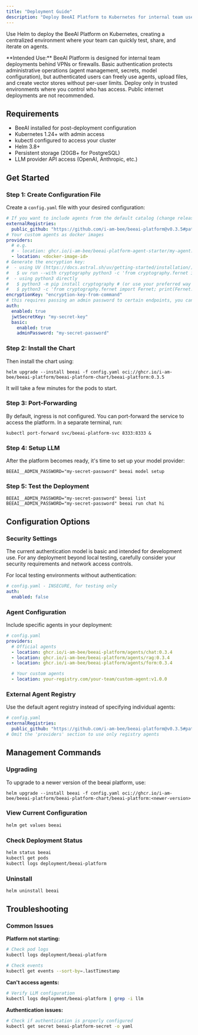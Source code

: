 ```yaml
---
title: "Deployment Guide"
description: "Deploy BeeAI Platform to Kubernetes for internal team use"
---
```


Use Helm to deploy the BeeAI Platform on Kubernetes, creating a centralized environment where your team can quickly test, share, and iterate on agents.

<Warning>
**Intended Use:** BeeAI Platform is designed for internal team deployments behind VPNs or firewalls. Basic authentication protects administrative operations (agent management, secrets, model configuration), but authenticated users can freely use agents, upload files, and create vector stores without per-user limits. Deploy only in trusted environments where you control who has access. Public internet deployments are not recommended.
</Warning>

## Requirements

- BeeAI installed for post-deployment configuration
- Kubernetes 1.24+ with admin access
- kubectl configured to access your cluster
- Helm 3.8+
- Persistent storage (20GB+ for PostgreSQL)
- LLM provider API access (OpenAI, Anthropic, etc.)

## Get Started

### Step 1: Create Configuration File

Create a `config.yaml` file with your desired configuration:

```yaml
# If you want to include agents from the default catalog (change release/tag accordingly):
externalRegistries:
  public_github: "https://github.com/i-am-bee/beeai-platform@v0.3.5#path=agent-registry.yaml"
# Your custom agents as docker images
providers:
  # e.g.
  # - location: ghcr.io/i-am-bee/beeai-platform-agent-starter/my-agent:latest
  - location: <docker-image-id>
# Generate the encryption key:
#  - using UV (https://docs.astral.sh/uv/getting-started/installation/)
#   $ uv run --with cryptography python3 -c 'from cryptography.fernet import Fernet; print(Fernet.generate_key().decode())'
#  - using python3 directly
#   $ python3 -m pip install cryptography # (or use your preferred way to install the cryptography package)
#   $ python3 -c 'from cryptography.fernet import Fernet; print(Fernet.generate_key().decode())'
encryptionKey: "encryption-key-from-command"
# this requires passing an admin password to certain endpoints, you can disable auth for insecure deployments
auth:
  enabled: true
  jwtSecretKey: "my-secret-key"
  basic:
    enabled: true
    adminPassword: "my-secret-password"
```

### Step 2: Install the Chart

Then install the chart using:

```shell
helm upgrade --install beeai -f config.yaml oci://ghcr.io/i-am-bee/beeai-platform/beeai-platform-chart/beeai-platform:0.3.5
```

It will take a few minutes for the pods to start.

### Step 3: Port-Forwarding

By default, ingress is not configured. You can port-forward the service to access the platform. In a separate terminal, run:

```shell
kubectl port-forward svc/beeai-platform-svc 8333:8333 &
```

### Step 4: Setup LLM

After the platform becomes ready, it's time to set up your model provider:

```shell
BEEAI__ADMIN_PASSWORD="my-secret-password" beeai model setup
```

### Step 5: Test the Deployment

```shell
BEEAI__ADMIN_PASSWORD="my-secret-password" beeai list
BEEAI__ADMIN_PASSWORD="my-secret-password" beeai run chat hi
```

## Configuration Options

### Security Settings

<Warning>
  The current authentication model is basic and intended for development use.
  For any deployment beyond local testing, carefully consider your security
  requirements and network access controls.
</Warning>

For local testing environments without authentication:

```yaml
# config.yaml - INSECURE, for testing only
auth:
  enabled: false
```

### Agent Configuration

Include specific agents in your deployment:

```yaml
# config.yaml
providers:
  # Official agents
  - location: ghcr.io/i-am-bee/beeai-platform/agents/chat:0.3.4
  - location: ghcr.io/i-am-bee/beeai-platform/agents/rag:0.3.4
  - location: ghcr.io/i-am-bee/beeai-platform/agents/form:0.3.4

  # Your custom agents
  - location: your-registry.com/your-team/custom-agent:v1.0.0
```

### External Agent Registry

Use the default agent registry instead of specifying individual agents:

```yaml
# config.yaml
externalRegistries:
  public_github: "https://github.com/i-am-bee/beeai-platform@v0.3.5#path=agent-registry.yaml"
# Omit the 'providers' section to use only registry agents
```

## Management Commands

### Upgrading

To upgrade to a newer version of the beeai platform, use:

```shell
helm upgrade --install beeai -f config.yaml oci://ghcr.io/i-am-bee/beeai-platform/beeai-platform-chart/beeai-platform:<newer-version>
```

### View Current Configuration

```bash
helm get values beeai
```

### Check Deployment Status

```bash
helm status beeai
kubectl get pods
kubectl logs deployment/beeai-platform
```

### Uninstall

```bash
helm uninstall beeai
```

## Troubleshooting

### Common Issues

**Platform not starting:**

```bash
# Check pod logs
kubectl logs deployment/beeai-platform

# Check events
kubectl get events --sort-by=.lastTimestamp
```

**Can't access agents:**

```bash
# Verify LLM configuration
kubectl logs deployment/beeai-platform | grep -i llm
```

**Authentication issues:**

```bash
# Check if authentication is properly configured
kubectl get secret beeai-platform-secret -o yaml
```
